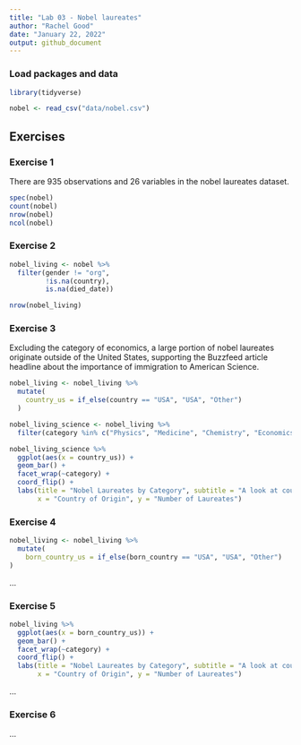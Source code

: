 ```yaml
---
title: "Lab 03 - Nobel laureates"
author: "Rachel Good"
date: "January 22, 2022"
output: github_document
---
```


### Load packages and data

```r
library(tidyverse) 
```

```r
nobel <- read_csv("data/nobel.csv")
```

## Exercises

### Exercise 1

There are 935 observations and 26 variables in the nobel laureates dataset.

```r
spec(nobel)
count(nobel)
nrow(nobel)
ncol(nobel)
```

### Exercise 2

```r
nobel_living <- nobel %>%
  filter(gender != "org",
         !is.na(country),
         is.na(died_date))

nrow(nobel_living)
```

### Exercise 3

Excluding the category of economics, a large portion of nobel laureates originate outside of the United States, supporting the Buzzfeed article headline about the importance of immigration to American Science. 

```r
nobel_living <- nobel_living %>%
  mutate(
    country_us = if_else(country == "USA", "USA", "Other")
  )
```

```r
nobel_living_science <- nobel_living %>%
  filter(category %in% c("Physics", "Medicine", "Chemistry", "Economics"))
```

```r
nobel_living_science %>% 
  ggplot(aes(x = country_us)) +
  geom_bar() +
  facet_wrap(~category) +
  coord_flip() +
  labs(title = "Nobel Laureates by Category", subtitle = "A look at country origin",
       x = "Country of Origin", y = "Number of Laureates")
```

### Exercise 4

```r
nobel_living <- nobel_living %>% 
  mutate(
    born_country_us = if_else(born_country == "USA", "USA", "Other")
)
```
...

### Exercise 5
```r
nobel_living %>% 
  ggplot(aes(x = born_country_us)) +
  geom_bar() +
  facet_wrap(~category) +
  coord_flip() +
  labs(title = "Nobel Laureates by Category", subtitle = "A look at country origin",
       x = "Country of Origin", y = "Number of Laureates")
```
...

### Exercise 6

...
